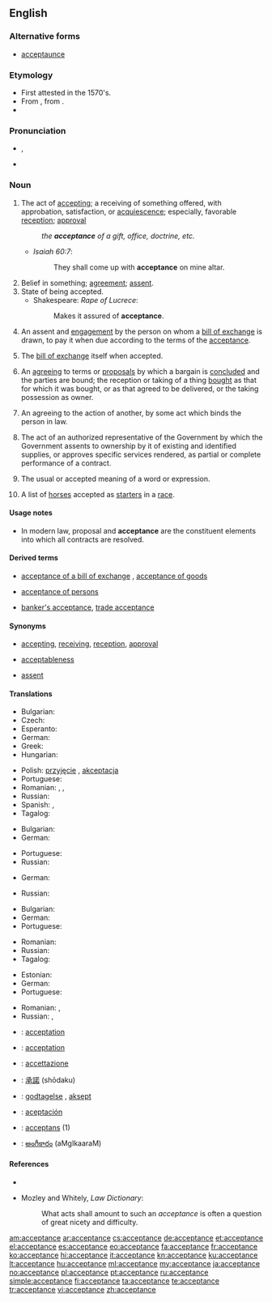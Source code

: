 ==English==

===Alternative forms===
*{{qualifier|obsolete}} [[acceptaunce]] 

===Etymology===
* First attested in the 1570's.
* From {{etyl|frm}} {{term|acceptance|lang=frm}}, from {{etyl|fro}} {{term|accepter||accept|lang=fro}}.
* {{suffix|accept|ance}}

===Pronunciation===
* {{a|US}} {{IPA|/ək.ˈsɛp.təns/}}, {{X-SAMPA|/@k"sEp.t@ns/}}
* {{audio|En-us-acceptance.ogg|Audio (US)}}

===Noun===
{{en-noun}}

# The act of [[accepting]]; a receiving of something offered, with approbation, satisfaction, or [[acquiescence]]; especially, favorable [[reception]]; [[approval]]
#: ''the '''acceptance''' of a gift, office, doctrine, etc.''
#* ''Isaiah 60:7'':
#*: They shall come up with '''acceptance''' on mine altar.
# Belief in something; [[agreement]]; [[assent]].
# State of being accepted.
#* Shakespeare: ''Rape of Lucrece'':
#*: Makes it assured of '''acceptance'''.
# {{context|business|finance}} An assent and [[engagement]] by the person on whom a [[bill of exchange]] is drawn, to pay it when due according to the terms of the [[acceptance]].
# {{context|business|finance}} The [[bill of exchange]] itself when accepted.
# An [[agreeing]] to terms or [[proposals]] by which a bargain is [[concluded]] and the parties are bound; the reception or taking of a thing [[bought]] as that for which it was bought, or as that agreed to be delivered, or the taking possession as owner.
# {{context|legal}} An agreeing to the action of another, by some act which binds the person in law.
# {{context|US|government}} The act of an authorized representative of the Government by which the Government assents to ownership by it of existing and identified supplies, or approves specific services rendered, as partial or complete performance of a contract.
# The usual or accepted meaning of a word or expression.
# {{context|Australia|New Zealand|pluralonly}} A list of [[horse]]s accepted as [[starter]]s in a [[race]].

====Usage notes====
* {{sense|legal|An agreeing to the action of another, by some act which binds the person in law}} In modern law, proposal and '''acceptance''' are the constituent elements into which all contracts are resolved.

====Derived terms====
* {{sense|US Government|act of an authorized representative to assent to ownership or approve services rendered}} [[acceptance of a bill of exchange]]<!-- If this meets CFI, move the following synonyms and def to that entry: '''check''', '''draft''', or '''order''', "an engagement to pay it according to the terms. This engagement is usually made by writing the word "accepted" across the face of the bill." -->, [[acceptance of goods]] <!-- If this meets CFI, move the following def to that entry: "under the statute of frauds, is an [[intelligent]] acceptance by a party [[knowing]] the nature of the [[transaction]]." -->
* [[acceptance of persons]] <!-- If this meets CFI, move the following to that entry: "[[partiality]], [[favoritism]]. See under [[accept]]." -->
* {{sense|business, finance}} [[banker's acceptance]], [[trade acceptance]]

====Synonyms====
* {{sense|act of accepting}} [[accepting]], [[receiving]], [[reception]], [[approval]]
* {{sense|State of being accepted}} [[acceptableness]]
* {{sense|commerce|assent and engagement of a bill of exchange}} [[assent]]

====Translations====
{{trans-top|receiving of something offered}}
* Bulgarian: {{t|bg|приемане}}
* Czech: {{t-|cs|přijetí|n}}
* Esperanto: {{t|eo|akceptaĵo}}
* German: {{t+|de|Annahme|f}}
* Greek: {{t|el|αποδοχή|f|sc=Grek}}
* Hungarian: {{t|hu|elfogadás}}
{{trans-mid}}
* Polish: [[przyjęcie]] {{n}}, [[akceptacja]] {{f}}
* Portuguese: {{t+|pt|aceitação|f}}
* Romanian: {{t|ro|acceptare|f}}, {{t|ro|acceptanță|f}}, {{t|ro|primire|f}}
* Russian: {{t+|ru|получение|n|tr=polučénie}}
* Spanish: {{t|es|aceptación|f}}, {{t|es|aprobación|f}}
* Tagalog: {{t|tl|pagtanggap}}
{{trans-bottom}}

{{trans-top|(commerce) An assent and engagement by the person on whom a bill of exchange is drawn}}
* Bulgarian: {{t|bg|акцептиране}}
* German: {{t+|de|Akzeptanz|f}}
{{trans-mid}}
* Portuguese: {{t+|pt|aceite|m}}
* Russian: {{t+|ru|акцепт|m|tr=aktsépt}}
{{trans-bottom}}

{{trans-top|(commerce) The bill itself when accepted.}}
* German: {{t+|de|Vertrag|m}}
{{trans-mid}}
* Russian: {{t+|ru|договор|m|tr=dogovór}}
{{trans-bottom}}

{{trans-top|An agreeing to terms or proposals}}
* Bulgarian: {{t+|bg|съгласие}}
* German: {{t+|de|Akzeptanz|f}}
* Portuguese: {{t+|pt|aceitação|f}}
{{trans-mid}}
* Romanian: {{t|ro|acceptare|f}}
* Russian: {{t+|ru|принятие|n|tr=prinjátie}}
* Tagalog: {{t|tl|pagsang-ayon}}
{{trans-bottom}}

{{trans-top|(law) An agreeing to the action of another}}
* Estonian: {{t|et|heakskiitmine}}
* German: {{t+|de|Annahme|f}}
* Portuguese: {{t+|pt|aceitação|f}}
{{trans-mid}}
* Romanian: {{t|ro|acceptare}}, {{t|ro|accepție}}
* Russian: {{t+|ru|одобрение|n|tr=odobrénie}}, {{t+|ru|признание|n|tr=priznánie}}
{{trans-bottom}}

{{trans-top|(US Government) The act of an authorized representative of the Government}}
{{trans-mid}}
{{trans-bottom}}

{{trans-top|(obsolete) acceptation}}
{{trans-mid}}
{{trans-bottom}}

{{trans-top|(Australia and New Zealand, plural) A list of horses accepted as starters in a race.}}
{{trans-mid}}
{{trans-bottom}}

{{checktrans-top}}
* {{ttbc|fr}}: [[acceptation]] {{f}}
* {{ttbc|ia}}: [[acceptation]]
* {{ttbc|it}}: [[accettazione]]
* {{ttbc|ja}}: [[承諾]] (shōdaku)
* {{ttbc|no}}: [[godtagelse]] {{c}}, [[aksept]] {{c}}
{{trans-mid}}
* {{ttbc|es}}: [[aceptación]]
* {{ttbc|sv}}: [[acceptans]] (1)
* {{ttbc|te}}: [[అంగీకారం]] (aMgIkaaraM)
{{trans-bottom}}

====References====
* {{R:Webster 1913}}
* {{sense|legal|An agreeing to the action of another, by some act which binds the person in law}} Mozley and Whitely, ''Law Dictionary'':
*: What acts shall amount to such an ''acceptance'' is often a question of great nicety and difficulty.

[[am:acceptance]]
[[ar:acceptance]]
[[cs:acceptance]]
[[de:acceptance]]
[[et:acceptance]]
[[el:acceptance]]
[[es:acceptance]]
[[eo:acceptance]]
[[fa:acceptance]]
[[fr:acceptance]]
[[ko:acceptance]]
[[hi:acceptance]]
[[it:acceptance]]
[[kn:acceptance]]
[[ku:acceptance]]
[[lt:acceptance]]
[[hu:acceptance]]
[[ml:acceptance]]
[[my:acceptance]]
[[ja:acceptance]]
[[no:acceptance]]
[[pl:acceptance]]
[[pt:acceptance]]
[[ru:acceptance]]
[[simple:acceptance]]
[[fi:acceptance]]
[[ta:acceptance]]
[[te:acceptance]]
[[tr:acceptance]]
[[vi:acceptance]]
[[zh:acceptance]]